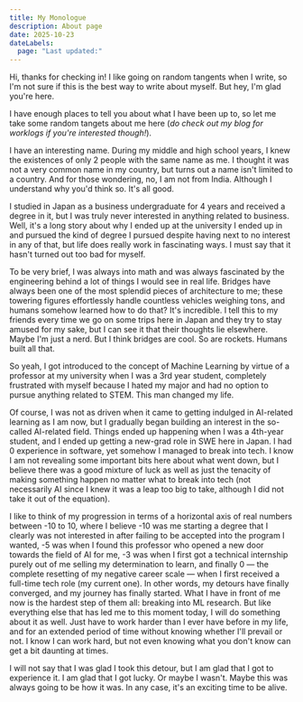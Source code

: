 ```yaml
---
title: My Monologue
description: About page
date: 2025-10-23
dateLabels:
  page: "Last updated:"
---
```



Hi, thanks for checking in! I like going on random tangents when I write, so I'm not sure if this is the best way to write about myself. But hey, I'm glad you're here.

I have enough places to tell you about what I have been up to, so let me take some random tangets about me here (_do check out my <Link href="/blog">blog</Link> for worklogs if you're interested though!_).

I have an interesting name. During my middle and high school years, I knew the existences of only 2 people with the same name as me. I thought it was not a very common name in my country, but turns out a name isn't limited to a country. And for those wondering, no, I am not from India. Although I understand why you'd think so. It's all good.

I studied in Japan as a business undergraduate for 4 years and received a degree in it, but I was truly never interested in anything related to business. Well, it's a long story about why I ended up at the university I ended up in and pursued the kind of degree I pursued despite having next to no interest in any of that, but life does really work in fascinating ways. I must say that it hasn't turned out too bad for myself.

To be very brief, I was always into math and was always fascinated by the engineering behind a lot of things I would see in real life. Bridges have always been one of the most splendid pieces of architecture to me; these towering figures effortlessly handle countless vehicles weighing tons, and humans somehow learned how to do that? It's incredible. I tell this to my friends every time we go on some trips here in Japan and they try to stay amused for my sake, but I can see it that their thoughts lie elsewhere. Maybe I'm just a nerd. But I think bridges are cool. So are rockets. Humans built all that.

So yeah, I got introduced to the concept of Machine Learning by virtue of a professor at my university when I was a 3rd year student, completely frustrated with myself because I hated my major and had no option to pursue anything related to STEM. This man changed my life.

Of course, I was not as driven when it came to getting indulged in AI-related learning as I am now, but I gradually began building an interest in the so-called AI-related field. Things ended up happening when I was a 4th-year student, and I ended up getting a new-grad role in SWE here in Japan. I had 0 experience in software, yet somehow I managed to break into tech. I know I am not revealing some important bits here about what went down, but I believe there was a good mixture of luck as well as just the tenacity of making something happen no matter what to break into tech (not necessarily AI since I knew it was a leap too big to take, although I did not take it out of the equation).

I like to think of my progression in terms of a horizontal axis of real numbers between -10 to 10, where I believe -10 was me starting a degree that I clearly was not interested in after failing to be accepted into the program I wanted, -5 was when I found this professor who opened a new door towards the field of AI for me, -3 was when I first got a technical internship purely out of me selling my determination to learn, and finally 0 — the complete resetting of my negative career scale — when I first received a full-time tech role (my current one). In other words, my detours have finally converged, and my journey has finally started. What I have in front of me now is the hardest step of them all: breaking into ML research. But like everything else that has led me to this moment today, I will do something about it as well. Just have to work harder than I ever have before in my life, and for an extended period of time without knowing whether I'll prevail or not. I know I can work hard, but not even knowing what you don't know can get a bit daunting at times.

I will not say that I was glad I took this detour, but I am glad that I got to experience it. I am glad that I got lucky. Or maybe I wasn't. Maybe this was always going to be how it was. In any case, it's an exciting time to be alive.